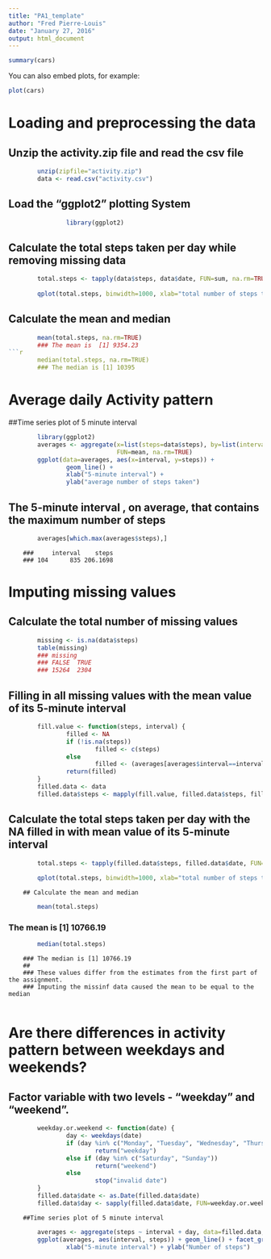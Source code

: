 ```yaml
---
title: "PA1_template"
author: "Fred Pierre-Louis"
date: "January 27, 2016"
output: html_document
---
```




```r
summary(cars)
```

You can also embed plots, for example:

```r
plot(cars)
```

# Loading and preprocessing the data
## Unzip the activity.zip file and read the csv file 
```r
        unzip(zipfile="activity.zip")
        data <- read.csv("activity.csv")
```
## Load the "ggplot2" plotting System
```r
                library(ggplot2)
```
## Calculate the total steps taken per day while removing missing data
```r
        total.steps <- tapply(data$steps, data$date, FUN=sum, na.rm=TRUE)
        
        qplot(total.steps, binwidth=1000, xlab="total number of steps taken each day")
```
## Calculate the mean and median        
```r
        mean(total.steps, na.rm=TRUE)
        ### The mean is  [1] 9354.23
```r
        median(total.steps, na.rm=TRUE)
        ### The median is [1] 10395
```        
# Average daily Activity pattern
##Time series plot of 5 minute interval
```r
        library(ggplot2)
        averages <- aggregate(x=list(steps=data$steps), by=list(interval=data$interval),
                              FUN=mean, na.rm=TRUE)
        ggplot(data=averages, aes(x=interval, y=steps)) +
                geom_line() +
                xlab("5-minute interval") +
                ylab("average number of steps taken")        
```         
## The 5-minute interval , on average, that contains the maximum number of steps  
```r
        averages[which.max(averages$steps),]
```         
        ###     interval    steps
        ### 104      835 206.1698

# Imputing missing values       
## Calculate the total number of missing values
```r
        missing <- is.na(data$steps)
        table(missing)        
        ### missing
        ### FALSE  TRUE 
        ### 15264  2304
```          
## Filling in all missing values with the mean value of its 5-minute interval
```r
        fill.value <- function(steps, interval) {
                filled <- NA
                if (!is.na(steps))
                        filled <- c(steps)
                else
                        filled <- (averages[averages$interval==interval, "steps"])
                return(filled)
        }
        filled.data <- data
        filled.data$steps <- mapply(fill.value, filled.data$steps, filled.data$interval)  
```         
## Calculate the total steps taken per day with the NA filled in with mean value of its 5-minute interval
```r
        total.steps <- tapply(filled.data$steps, filled.data$date, FUN=sum)
        
        qplot(total.steps, binwidth=1000, xlab="total number of steps taken each day")

```                  
        ## Calculate the mean and median
```r
        mean(total.steps)
```  
### The mean is [1] 10766.19
```r
        median(total.steps)
```  
        ### The median is [1] 10766.19
        ##
        ### These values differ from the estimates from the first part of the assignment.
        ### Imputing the missinf data caused the mean to be equal to the median
        
# Are there differences in activity pattern between weekdays and weekends?
## Factor variable with two levels - "weekday" and "weekend".
```r
        weekday.or.weekend <- function(date) {
                day <- weekdays(date)
                if (day %in% c("Monday", "Tuesday", "Wednesday", "Thursday", "Friday"))
                        return("weekday")
                else if (day %in% c("Saturday", "Sunday"))
                        return("weekend")
                else
                        stop("invalid date")
        }
        filled.data$date <- as.Date(filled.data$date)
        filled.data$day <- sapply(filled.data$date, FUN=weekday.or.weekend)
```          
                                
        ##Time series plot of 5 minute interval
```r
        averages <- aggregate(steps ~ interval + day, data=filled.data, mean)
        ggplot(averages, aes(interval, steps)) + geom_line() + facet_grid(day ~ .) +
                xlab("5-minute interval") + ylab("Number of steps") 
```          
       
